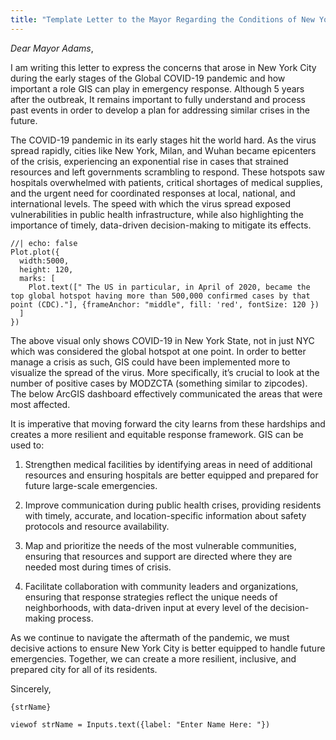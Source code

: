 ```yaml
---
title: "Template Letter to the Mayor Regarding the Conditions of New Yorkers during COVID-19"
---
```


*Dear Mayor Adams*,

I am writing this letter to express the concerns that arose in New York City during the early stages of the Global COVID-19 pandemic and how important a role GIS can play in emergency response. Although 5 years after the outbreak, It remains important to fully understand and process past events in order to develop a plan for addressing similar crises in the future.


The COVID-19 pandemic in its early stages hit the world hard. As the virus spread rapidly, cities like New York, Milan, and Wuhan became epicenters of the crisis, experiencing an exponential rise in cases that strained resources and left governments scrambling to respond. These hotspots saw hospitals overwhelmed with patients, critical shortages of medical supplies, and the urgent need for coordinated responses at local, national, and international levels. The speed with which the virus spread exposed vulnerabilities in public health infrastructure, while also highlighting the importance of timely, data-driven decision-making to mitigate its effects.

```ojs
//| echo: false
Plot.plot({
  width:5000,
  height: 120,
  marks: [
    Plot.text([" The US in particular, in April of 2020, became the top global hotspot having more than 500,000 confirmed cases by that point (CDC)."], {frameAnchor: "middle", fill: 'red', fontSize: 120 })
  ]
})
```

The above visual only shows COVID-19 in New York State, not in just NYC which was considered the global hotspot at one point. In order to better manage a crisis as such, GIS could have been implemented more to visualize the spread of the virus. More specifically, it's crucial to look at the number of positive cases by MODZCTA (something similar to zipcodes). The below ArcGIS dashboard effectively communicated the areas that were most affected. 

It is imperative that moving forward the city learns from these hardships and creates a more resilient and equitable response framework. GIS can be used to:

1. Strengthen medical facilities by identifying areas in need of additional resources and ensuring hospitals are better equipped and prepared for future large-scale emergencies.

2. Improve communication during public health crises, providing residents with timely, accurate, and location-specific information about safety protocols and resource availability.

3. Map and prioritize the needs of the most vulnerable communities, ensuring that resources and support are directed where they are needed most during times of crisis.

4. Facilitate collaboration with community leaders and organizations, ensuring that response strategies reflect the unique needs of neighborhoods, with data-driven input at every level of the decision-making process.

As we continue to navigate the aftermath of the pandemic, we must decisive actions to ensure New York City is better equipped to handle future emergencies. Together, we can create a more resilient, inclusive, and prepared city for all of its residents.

Sincerely,

```ojs
{strName}
```
```ojs
viewof strName = Inputs.text({label: "Enter Name Here: "})
```
